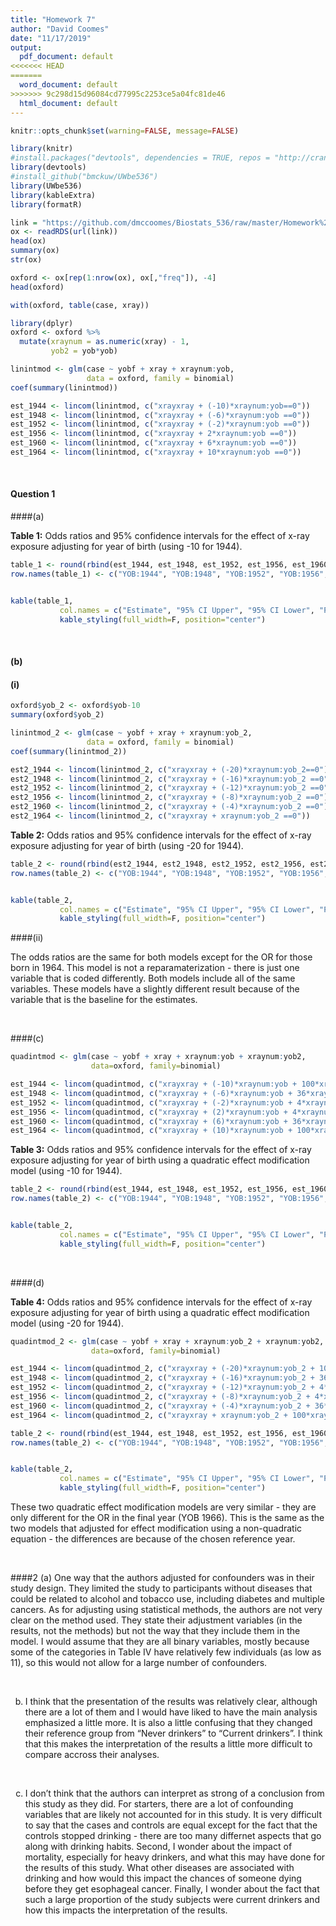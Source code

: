 ```yaml
---
title: "Homework 7"
author: "David Coomes"
date: "11/17/2019"
output:
  pdf_document: default
<<<<<<< HEAD
=======
  word_document: default
>>>>>>> 9c298d15d96084cd77995c2253ce5a04fc81de46
  html_document: default
---
```


```r
knitr::opts_chunk$set(warning=FALSE, message=FALSE)
```


```r

library(knitr)
#install.packages("devtools", dependencies = TRUE, repos = "http://cran.us.r-project.org")
library(devtools)
#install_github("bmckuw/UWbe536") 
library(UWbe536) 
library(kableExtra)
library(formatR)

```


```r

link = "https://github.com/dmccoomes/Biostats_536/raw/master/Homework%207/oxford.rds"
ox <- readRDS(url(link))
head(ox)
summary(ox)
str(ox)

oxford <- ox[rep(1:nrow(ox), ox[,"freq"]), -4]
head(oxford)

with(oxford, table(case, xray))

```

```r

library(dplyr)
oxford <- oxford %>%
  mutate(xraynum = as.numeric(xray) - 1,
         yob2 = yob*yob)

```



```r

linintmod <- glm(case ~ yobf + xray + xraynum:yob,
                 data = oxford, family = binomial)
coef(summary(linintmod))

```



```r

est_1944 <- lincom(linintmod, c("xrayxray + (-10)*xraynum:yob==0"))
est_1948 <- lincom(linintmod, c("xrayxray + (-6)*xraynum:yob ==0"))
est_1952 <- lincom(linintmod, c("xrayxray + (-2)*xraynum:yob ==0"))
est_1956 <- lincom(linintmod, c("xrayxray + 2*xraynum:yob ==0"))
est_1960 <- lincom(linintmod, c("xrayxray + 6*xraynum:yob ==0"))
est_1964 <- lincom(linintmod, c("xrayxray + 10*xraynum:yob ==0"))


```

<br>

#### Question 1 
####(a)

**Table 1:** Odds ratios and 95% confidence intervals for the effect of x-ray exposure adjusting for year of birth (using -10 for 1944).
```r

table_1 <- round(rbind(est_1944, est_1948, est_1952, est_1956, est_1960, est_1964),2)
row.names(table_1) <- c("YOB:1944", "YOB:1948", "YOB:1952", "YOB:1956", "YOB:1960", "YOB:1964")


kable(table_1,
           col.names = c("Estimate", "95% CI Upper", "95% CI Lower", "P-value")) %>%
           kable_styling(full_width=F, position="center")

```

<br>

#### (b)
#### (i)

```r

oxford$yob_2 <- oxford$yob-10
summary(oxford$yob_2)

```


```r

linintmod_2 <- glm(case ~ yobf + xray + xraynum:yob_2,
                 data = oxford, family = binomial)
coef(summary(linintmod_2))

```


```r

est2_1944 <- lincom(linintmod_2, c("xrayxray + (-20)*xraynum:yob_2==0"))
est2_1948 <- lincom(linintmod_2, c("xrayxray + (-16)*xraynum:yob_2 ==0"))
est2_1952 <- lincom(linintmod_2, c("xrayxray + (-12)*xraynum:yob_2 ==0"))
est2_1956 <- lincom(linintmod_2, c("xrayxray + (-8)*xraynum:yob_2 ==0"))
est2_1960 <- lincom(linintmod_2, c("xrayxray + (-4)*xraynum:yob_2 ==0"))
est2_1964 <- lincom(linintmod_2, c("xrayxray + xraynum:yob_2 ==0"))

```

**Table 2:** Odds ratios and 95% confidence intervals for the effect of x-ray exposure adjusting for year of birth (using -20 for 1944).

```r

table_2 <- round(rbind(est2_1944, est2_1948, est2_1952, est2_1956, est2_1960, est2_1964),2)
row.names(table_2) <- c("YOB:1944", "YOB:1948", "YOB:1952", "YOB:1956", "YOB:1960", "YOB:1964")


kable(table_2,
           col.names = c("Estimate", "95% CI Upper", "95% CI Lower", "P-value")) %>%
           kable_styling(full_width=F, position="center")

```

####(ii)

The odds ratios are the same for both models except for the OR for those born in 1964. This model is not a reparamaterization - there is just one variable that is coded differently. Both models include all of the same variables. These models have a slightly different result because of the variable that is the baseline for the estimates.


<br>

####(c)

```r

quadintmod <- glm(case ~ yobf + xray + xraynum:yob + xraynum:yob2,
                  data=oxford, family=binomial)

```


```r

est_1944 <- lincom(quadintmod, c("xrayxray + (-10)*xraynum:yob + 100*xraynum:yob2==0"))
est_1948 <- lincom(quadintmod, c("xrayxray + (-6)*xraynum:yob + 36*xraynum:yob2==0"))
est_1952 <- lincom(quadintmod, c("xrayxray + (-2)*xraynum:yob + 4*xraynum:yob2==0"))
est_1956 <- lincom(quadintmod, c("xrayxray + (2)*xraynum:yob + 4*xraynum:yob2 ==0"))
est_1960 <- lincom(quadintmod, c("xrayxray + (6)*xraynum:yob + 36*xraynum:yob2 ==0"))
est_1964 <- lincom(quadintmod, c("xrayxray + (10)*xraynum:yob + 100*xraynum:yob2 ==0"))

```

**Table 3:** Odds ratios and 95% confidence intervals for the effect of x-ray exposure adjusting for year of birth using a quadratic effect modification model (using -10 for 1944).

```r

table_2 <- round(rbind(est_1944, est_1948, est_1952, est_1956, est_1960, est_1964),2)
row.names(table_2) <- c("YOB:1944", "YOB:1948", "YOB:1952", "YOB:1956", "YOB:1960", "YOB:1964")


kable(table_2,
           col.names = c("Estimate", "95% CI Upper", "95% CI Lower", "P-value")) %>%
           kable_styling(full_width=F, position="center")

```

<br> 

####(d)

**Table 4:** Odds ratios and 95% confidence intervals for the effect of x-ray exposure adjusting for year of birth using a quadratic effect modification model (using -20 for 1944).


```r

quadintmod_2 <- glm(case ~ yobf + xray + xraynum:yob_2 + xraynum:yob2,
                  data=oxford, family=binomial)

```


```r

est_1944 <- lincom(quadintmod_2, c("xrayxray + (-20)*xraynum:yob_2 + 100*xraynum:yob2==0"))
est_1948 <- lincom(quadintmod_2, c("xrayxray + (-16)*xraynum:yob_2 + 36*xraynum:yob2==0"))
est_1952 <- lincom(quadintmod_2, c("xrayxray + (-12)*xraynum:yob_2 + 4*xraynum:yob2==0"))
est_1956 <- lincom(quadintmod_2, c("xrayxray + (-8)*xraynum:yob_2 + 4*xraynum:yob2 ==0"))
est_1960 <- lincom(quadintmod_2, c("xrayxray + (-4)*xraynum:yob_2 + 36*xraynum:yob2 ==0"))
est_1964 <- lincom(quadintmod_2, c("xrayxray + xraynum:yob_2 + 100*xraynum:yob2 ==0"))

```


```r

table_2 <- round(rbind(est_1944, est_1948, est_1952, est_1956, est_1960, est_1964),2)
row.names(table_2) <- c("YOB:1944", "YOB:1948", "YOB:1952", "YOB:1956", "YOB:1960", "YOB:1964")


kable(table_2,
           col.names = c("Estimate", "95% CI Upper", "95% CI Lower", "P-value")) %>%
           kable_styling(full_width=F, position="center")

```


These two quadratic effect modification models are very similar - they are only different for the OR in the final year (YOB 1966). This is the same as the two models that adjusted for effect modification using a non-quadratic equation - the differences are because of the chosen reference year. 


<br>

####2
(a) One way that the authors adjusted for confounders was in their study design. They limited the study to participants without diseases that could be related to alcohol and tobacco use, including diabetes and multiple cancers. As for adjusting using statistical methods, the authors are not very clear on the method used. They state their adjustment variables (in the results, not the methods) but not the way that they include them in the model. I would assume that they are all binary variables, mostly because some of the categories in Table IV have relatively few individuals (as low as 11), so this would not allow for a large number of confounders.

<br>

(b) I think that the presentation of the results was relatively clear, although there are a lot of them and I would have liked to have the main analysis emphasized a little more. It is also a little confusing that they changed their reference group from "Never drinkers" to "Current drinkers". I think that this makes the interpretation of the results a little more difficult to compare accross their analyses. 

<br>

(c) I don't think that the authors can interpret as strong of a conclusion from this study as they did. For starters, there are a lot of confounding variables that are likely not accounted for in this study. It is very difficult to say that the cases and controls are equal except for the fact that the controls stopped drinking - there are too many differnet aspects that go along with drinking habits. Second, I wonder about the impact of mortality, especially for heavy drinkers, and what this may have done for the results of this study. What other diseases are associated with drinking and how would this impact the chances of someone dying before they get esophageal cancer. Finally, I wonder about the fact that such a large proportion of the study subjects were current drinkers and how this impacts the interpretation of the results. 

